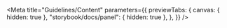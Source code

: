 
<Meta
	title="Guidelines/Content"
	parameters={{
		previewTabs: {
			canvas: { hidden: true },
			"storybook/docs/panel": { hidden: true },
		},
	}}
/>
